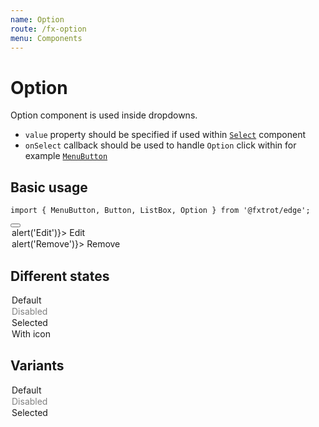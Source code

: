 ```yaml
---
name: Option
route: /fx-option
menu: Components
---
```



# Option

Option component is used inside dropdowns.

- `value` property should be specified if used within [`Select`](/fx-select) component
- `onSelect` callback should be used to handle `Option` click within for example [`MenuButton`](/fx-menubutton)

## Basic usage

```tsx
import { MenuButton, Button, ListBox, Option } from '@fxtrot/edge';
```

<Playground>
  <MenuButton>
    <Button size="s">
      <Icon icon="more_horiz" />
    </Button>
    <ListBox>
      <Option onSelect={() => alert('Edit')}>
        <Icon icon="edit" tone="outlined" />
        Edit
      </Option>
      <Option onSelect={() => alert('Remove')}>
        <Icon icon="delete" tone="outlined" /> Remove
      </Option>
    </ListBox>
  </MenuButton>
</Playground>

## Different states

<Playground>
  <Box p="none" style={{ width: '200px' }}>
    <Stack>
      <Option>Default</Option>
      <Option disabled>Disabled</Option>
      <Option aria-selected="true">Selected</Option>
      <Option>
        <Icon icon="settings" mode="outlined" />
        With icon
      </Option>
    </Stack>
  </Box>
</Playground>

## Variants

<Playground>
  <Box p="none" style={{ width: '200px' }}>
    <Stack>
      <Option variant="bordered">Default</Option>
      <Option variant="bordered" disabled>
        Disabled
      </Option>
      <Option variant="bordered" aria-selected="true">
        Selected
      </Option>
    </Stack>
  </Box>
</Playground>
